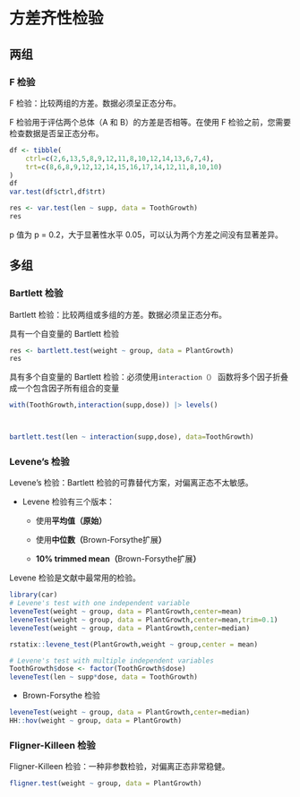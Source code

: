 # 方差齐性检验

## 两组

### F 检验

F 检验：比较两组的方差。数据必须呈正态分布。

F 检验用于评估两个总体（A 和 B）的方差是否相等。在使用 F 检验之前，您需要检查数据是否呈正态分布。

```r
df <- tibble(
    ctrl=c(2,6,13,5,8,9,12,11,8,10,12,14,13,6,7,4),
    trt=c(8,6,8,9,12,12,14,15,16,17,14,12,11,8,10,10)
)
df
var.test(df$ctrl,df$trt)

res <- var.test(len ~ supp, data = ToothGrowth)
res
```

p 值为 p = 0.2，大于显著性水平 0.05，可以认为两个方差之间没有显著差异。

## 多组

### Bartlett 检验

Bartlett 检验：比较两组或多组的方差。数据必须呈正态分布。

具有一个自变量的 Bartlett 检验

```r
res <- bartlett.test(weight ~ group, data = PlantGrowth)
res
```

具有多个自变量的 Bartlett 检验：必须使用`interaction（）` 函数将多个因子折叠成一个包含因子所有组合的变量

```r

with(ToothGrowth,interaction(supp,dose)) |> levels()



bartlett.test(len ~ interaction(supp,dose), data=ToothGrowth)
```

### Levene's 检验

Levene's 检验：Bartlett 检验的可靠替代方案，对偏离正态不太敏感。

-   Levene 检验有三个版本：

    -   使用**平均值（原始）**

    -   使用**中位数（**Brown-Forsythe扩展**）**

    -   **10% trimmed mean（**Brown-Forsythe扩展**）**

::: callout-note
Levene 检验是文献中最常用的检验。
:::

```r
library(car)
# Levene's test with one independent variable
leveneTest(weight ~ group, data = PlantGrowth,center=mean)
leveneTest(weight ~ group, data = PlantGrowth,center=mean,trim=0.1)
leveneTest(weight ~ group, data = PlantGrowth,center=median)

rstatix::levene_test(PlantGrowth,weight ~ group,center = mean)
```

```r
# Levene's test with multiple independent variables
ToothGrowth$dose <- factor(ToothGrowth$dose)
leveneTest(len ~ supp*dose, data = ToothGrowth)
```

-   Brown-Forsythe 检验

```r
leveneTest(weight ~ group, data = PlantGrowth,center=median)
HH::hov(weight ~ group, data = PlantGrowth)
```

### Fligner-Killeen 检验

Fligner-Killeen 检验：一种非参数检验，对偏离正态非常稳健。

```r
fligner.test(weight ~ group, data = PlantGrowth)
```
